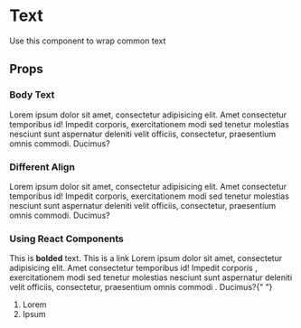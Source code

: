 
<Meta title='components/Text' component={Text} />

# Text

Use this component to wrap common text

## Props

<Props of={Text} />

### Body Text

<Preview>
  <Story name='Default'>
    <Text>
      Lorem ipsum dolor sit amet, consectetur adipisicing elit. Amet consectetur
      temporibus id! Impedit corporis, exercitationem modi sed tenetur molestias
      nesciunt sunt aspernatur deleniti velit officiis, consectetur, praesentium
      omnis commodi. Ducimus?
    </Text>
  </Story>
</Preview>

### Different Align

<Preview>
  <Story name='Different Align'>
    <Text align='center'>
      Lorem ipsum dolor sit amet, consectetur adipisicing elit. Amet consectetur
      temporibus id! Impedit corporis, exercitationem modi sed tenetur molestias
      nesciunt sunt aspernatur deleniti velit officiis, consectetur, praesentium
      omnis commodi. Ducimus?
    </Text>
  </Story>
</Preview>

### Using React Components

<Preview>
  <Story name='Using React Components'>
    <Text>
      <p>
        This is <strong>bolded</strong> text. This is a <Link to='/'>link</Link>
        Lorem ipsum dolor sit amet, consectetur adipisicing elit. Amet consectetur temporibus
        id! <Box as='span' __css={{ color: "red" }}>
          Impedit corporis
        </Box>, exercitationem modi sed tenetur molestias nesciunt sunt aspernatur deleniti
        velit officiis, <Box
          as='span'
          __css={{
            borderBottom: "2px solid red",
            transition: "1s",
            ":hover": {
              borderBottom: "5px solid red",
            },
          }}
        >
          consectetur, praesentium omnis commodi
        </Box>. Ducimus?{" "}
      </p>
      <ol>
        <li>Lorem</li>
        <li>Ipsum</li>
      </ol>
    </Text>
  </Story>
</Preview>
